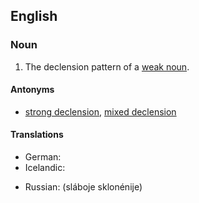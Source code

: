 ==English==

===Noun===
{{en-noun|head=[[weak]] [[declension]]}}

# {{label|en|grammar}} The declension pattern of a [[weak noun]].

====Antonyms====
* [[strong declension]], [[mixed declension]]

====Translations====
{{trans-top|declension pattern of a weak noun}}
* German: {{t+|de|schwache Deklination|f}}
* Icelandic: {{t|is|[[veikur|veik]] [[beyging]]|f}}
{{trans-mid}}
* Russian: {{l|ru|слабый|слабое}} {{l|ru|склоне́ние}} (sláboje sklonénije) {{g|n}}
{{trans-bottom}}